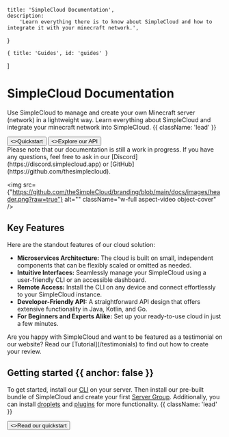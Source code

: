 
    title: 'SimpleCloud Documentation',
    description:
        'Learn everything there is to know about SimpleCloud and how to integrate it with your minecraft network.',
}

    { title: 'Guides', id: 'guides' }
]

<HeroPattern />

# SimpleCloud Documentation

Use SimpleCloud to manage and create your own Minecraft server (network) in a lightweight way. Learn everything about SimpleCloud and integrate your minecraft network into SimpleCloud. {{ className: 'lead' }}

<div className="not-prose mb-16 mt-6 flex gap-3">
    <Button href="/quickstart" arrow="right">
        <>Quickstart</>
    </Button>
    <Button href="/api" variant="outline">
        <>Explore our API</>
    </Button>
</div>

<Note>
    Please note that our documentation is still a work in progress. If you have any questions, feel free to ask in our [Discord](https://discord.simplecloud.app) or [GitHub](https://github.com/thesimplecloud).
</Note>

<img
    src={"https://github.com/theSimpleCloud/branding/blob/main/docs/images/header.png?raw=true"}
    alt=""
    className="w-full aspect-video object-cover"
/>

## Key Features

Here are the standout features of our cloud solution:  
- **Microservices Architecture:** The cloud is built on small, independent components that can be flexibly scaled or omitted as needed.  
- **Intuitive Interfaces:** Seamlessly manage your SimpleCloud using a user-friendly CLI or an accessible dashboard.  
- **Remote Access:** Install the CLI on any device and connect effortlessly to your SimpleCloud instance.  
- **Developer-Friendly API:** A straightforward API design that offers extensive functionality in Java, Kotlin, and Go.  
- **For Beginners and Experts Alike:** Set up your ready-to-use cloud in just a few minutes.  

<Note>
    Are you happy with SimpleCloud and want to be featured as a testimonial on our website? Read our [Tutorial](/testimonials) to find out how to create your review.
</Note>

## Getting started {{ anchor: false }}

To get started, install our [CLI](/cli) on your server. Then install our pre-built bundle of SimpleCloud and create your first [Server Group](/resources/server-group). Additionally, you can install [droplets](/droplet) and [plugins](/plugin) for more functionality. {{ className: 'lead' }}

<div className="not-prose">
    <Button href="/quickstart" variant="text" arrow="right">
        <>Read our quickstart</>
    </Button>
</div>

[//]: # (<Resources />)

